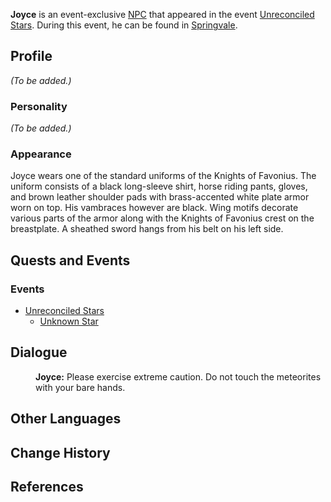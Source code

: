 {{Meta
<!-- REMOVE THIS TEMPLATE AFTER ADDING MISSING INFO -->
|missing_NPC_profile  = yes
}}
{{Character Infobox
|image            = NPC Joyce.png
|region           = Mondstadt
|title            = Knight of Favonius
|affiliation      = Knights of Favonius
|voiceEN          = Alex Weitzman<ref>Twitter: [https://twitter.com/AlexJWeitzman/status/1326694853929885697 EN VA Self Announcement]</ref>
|type             = Event NPC
}}
'''Joyce''' is an event-exclusive [[NPC]] that appeared in the event [[Unreconciled Stars]]. During this event, he can be found in [[Springvale]].

==Profile==
<!-- detailed story/lore information goes here -->
''(To be added.)''

===Personality===
''(To be added.)''

===Appearance===
Joyce wears one of the standard uniforms of the Knights of Favonius. The uniform consists of a black long-sleeve shirt, horse riding pants, gloves, and brown leather shoulder pads with brass-accented white plate armor worn on top. His vambraces however are black. Wing motifs decorate various parts of the armor along with the Knights of Favonius crest on the breastplate. A sheathed sword hangs from his belt on his left side.

==Quests and Events==
===Events===
* [[Unreconciled Stars]]
** [[Unknown Star]]

==Dialogue==
{{Dialogue start}}
:'''Joyce:''' Please exercise extreme caution. Do not touch the meteorites with your bare hands.
{{Dialogue end}}

==Other Languages==
{{Other Languages|default_hidden = 1
|en      = Joyce
|zhs     = 乔伊斯
|zhs_rm  = Qiáoyīsī
|zht     = 喬伊斯
|zht_rm  = Qiáoyīsī
|ja      = ジョイス
|ja_rm   = Jyoisu
|ko      = 조이스
|ko_rm   = Jo'iseu
|es      = Joyce
|fr      = Joyce
|ru      = Джойс
|th      = Joyce
|vi      = Joyce
|de      = Joyce
|id      = Joyce
|pt      = Joyce
}}

==Change History==
{{Change History|1.1}}

==References==
{{Reflist}}